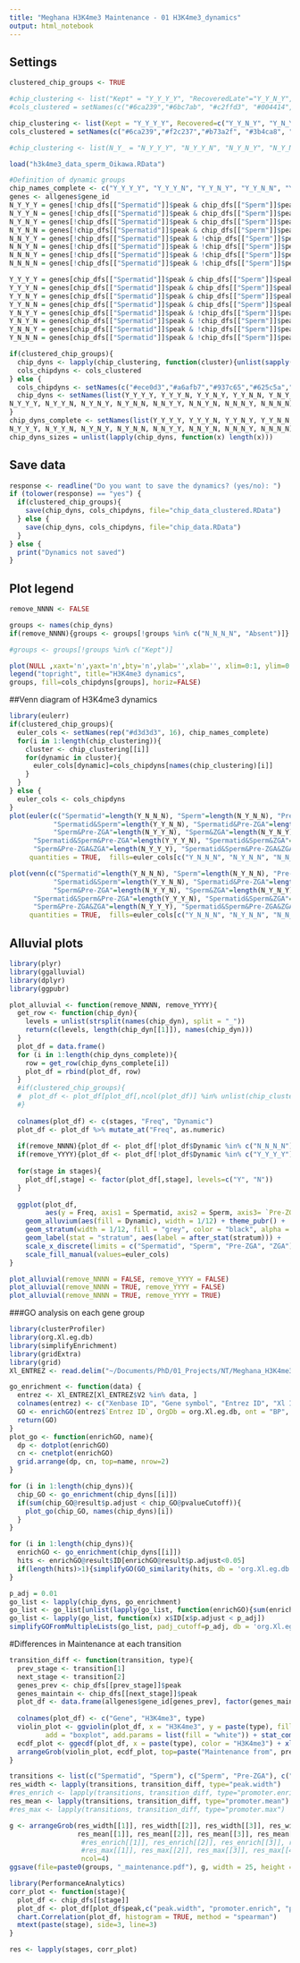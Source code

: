 ```yaml
---
title: "Meghana H3K4me3 Maintenance - 01 H3K4me3_dynamics"
output: html_notebook
---
```


## Settings
```r
clustered_chip_groups <- TRUE

#chip_clustering <- list("Kept" = "Y_Y_Y_Y", "RecoveredLate"="Y_Y_N_Y", "RecoveredEarly"="Y_N_Y_Y", "RecoveredLong"="Y_N_N_Y", "Lost@ZGA"="Y_Y_Y_N", "Lost@Pre-ZGA"="Y_Y_N_N", "Lost@Sperm"="Y_N_N_N", "GainedEarly"="N_N_Y_Y", "GainedLate"="N_N_N_Y", "Absent"="N_N_N_N")
#cols_clustered = setNames(c("#6ca239","#6bc7ab", "#c2ffd3", "#004414","#f2c237","#e17e39","#b73a2f","#5f91c1","#3b4ca8","grey"), names(chip_clustering))

chip_clustering <- list(Kept = "Y_Y_Y_Y", Recovered=c("Y_Y_N_Y", "Y_N_Y_Y", "Y_N_N_Y"), Lost=c("Y_Y_Y_N", "Y_Y_N_N", "Y_N_N_N"), Gained=c("N_N_Y_Y", "N_N_N_Y"), Absent="N_N_N_N")
cols_clustered = setNames(c("#6ca239","#f2c237","#b73a2f", "#3b4ca8", "grey"), names(chip_clustering))

#chip_clustering <- list(N_Y_ = "N_Y_Y_Y", "N_Y_Y_N", "N_Y_N_Y", "N_Y_N_N"), Y_Y_ = c("Y_Y_Y_Y", "Y_Y_Y_N", "Y_Y_N_Y", "Y_Y_N_N"), Y_N_ = c("Y_N_Y_Y", "Y_N_Y_N", "Y_N_N_Y", "Y_N_N_N"), Absent="N_N_N_N"))

load("h3k4me3_data_sperm_Oikawa.RData")
```

```r
#Definition of dynamic groups
chip_names_complete <- c("Y_Y_Y_Y", "Y_Y_Y_N", "Y_Y_N_Y", "Y_Y_N_N", "Y_N_Y_Y", "Y_N_Y_N", "Y_N_N_Y", "Y_N_N_N", "N_Y_Y_Y", "N_Y_Y_N", "N_Y_N_Y", "N_Y_N_N", "N_N_Y_Y", "N_N_Y_N", "N_N_N_Y", "N_N_N_N")
genes <- allgenes$gene_id
N_Y_Y_Y = genes[!chip_dfs[["Spermatid"]]$peak & chip_dfs[["Sperm"]]$peak & chip_dfs[["Pre-ZGA"]]$peak & chip_dfs[["ZGA"]]$peak] #0-1-1-1
N_Y_Y_N = genes[!chip_dfs[["Spermatid"]]$peak & chip_dfs[["Sperm"]]$peak & chip_dfs[["Pre-ZGA"]]$peak & !chip_dfs[["ZGA"]]$peak] #0-1-1-0
N_Y_N_Y = genes[!chip_dfs[["Spermatid"]]$peak & chip_dfs[["Sperm"]]$peak & !chip_dfs[["Pre-ZGA"]]$peak & chip_dfs[["ZGA"]]$peak] #0-1-0-1
N_Y_N_N = genes[!chip_dfs[["Spermatid"]]$peak & chip_dfs[["Sperm"]]$peak & !chip_dfs[["Pre-ZGA"]]$peak & !chip_dfs[["ZGA"]]$peak] #0-1-0-0
N_N_Y_Y = genes[!chip_dfs[["Spermatid"]]$peak & !chip_dfs[["Sperm"]]$peak & chip_dfs[["Pre-ZGA"]]$peak & chip_dfs[["ZGA"]]$peak] #0-0-1-1
N_N_Y_N = genes[!chip_dfs[["Spermatid"]]$peak & !chip_dfs[["Sperm"]]$peak & chip_dfs[["Pre-ZGA"]]$peak & !chip_dfs[["ZGA"]]$peak] #0-0-1-0
N_N_N_Y = genes[!chip_dfs[["Spermatid"]]$peak & !chip_dfs[["Sperm"]]$peak & !chip_dfs[["Pre-ZGA"]]$peak & chip_dfs[["ZGA"]]$peak] #0-0-0-1
N_N_N_N = genes[!chip_dfs[["Spermatid"]]$peak & !chip_dfs[["Sperm"]]$peak & !chip_dfs[["Pre-ZGA"]]$peak & !chip_dfs[["ZGA"]]$peak] #0-0-0-0

Y_Y_Y_Y = genes[chip_dfs[["Spermatid"]]$peak & chip_dfs[["Sperm"]]$peak & chip_dfs[["Pre-ZGA"]]$peak & chip_dfs[["ZGA"]]$peak] #1-1-1-1
Y_Y_Y_N = genes[chip_dfs[["Spermatid"]]$peak & chip_dfs[["Sperm"]]$peak & chip_dfs[["Pre-ZGA"]]$peak & !chip_dfs[["ZGA"]]$peak] #1-1-1-0
Y_Y_N_Y = genes[chip_dfs[["Spermatid"]]$peak & chip_dfs[["Sperm"]]$peak & !chip_dfs[["Pre-ZGA"]]$peak & chip_dfs[["ZGA"]]$peak] #1-1-0-1
Y_Y_N_N = genes[chip_dfs[["Spermatid"]]$peak & chip_dfs[["Sperm"]]$peak & !chip_dfs[["Pre-ZGA"]]$peak & !chip_dfs[["ZGA"]]$peak] #1-1-0-0
Y_N_Y_Y = genes[chip_dfs[["Spermatid"]]$peak & !chip_dfs[["Sperm"]]$peak & chip_dfs[["Pre-ZGA"]]$peak & chip_dfs[["ZGA"]]$peak] #1-0-1-1
Y_N_Y_N = genes[chip_dfs[["Spermatid"]]$peak & !chip_dfs[["Sperm"]]$peak & chip_dfs[["Pre-ZGA"]]$peak & !chip_dfs[["ZGA"]]$peak] #1-0-1-0
Y_N_N_Y = genes[chip_dfs[["Spermatid"]]$peak & !chip_dfs[["Sperm"]]$peak & !chip_dfs[["Pre-ZGA"]]$peak & chip_dfs[["ZGA"]]$peak] #1-0-0-1
Y_N_N_N = genes[chip_dfs[["Spermatid"]]$peak & !chip_dfs[["Sperm"]]$peak & !chip_dfs[["Pre-ZGA"]]$peak & !chip_dfs[["ZGA"]]$peak] #1-0-0-0

if(clustered_chip_groups){
  chip_dyns <- lapply(chip_clustering, function(cluster){unlist(sapply(cluster, function(dyn_name){get(dyn_name)}), use.names = FALSE)})
  cols_chipdyns <- cols_clustered
} else {
  cols_chipdyns <- setNames(c("#ece0d3","#a6afb7","#937c65","#625c5a","#be8162","#713725","#b73a2f","#e17e39","#f2c237","#6ca239","#36753d","#3b4ca8","#5f91c1","#6bc7ab","#d0589f","#8d55ae"), chip_names_complete)
  chip_dyns <- setNames(list(Y_Y_Y_Y, Y_Y_Y_N, Y_Y_N_Y, Y_Y_N_N, Y_N_Y_Y, Y_N_Y_N, Y_N_N_Y, Y_N_N_N,
N_Y_Y_Y, N_Y_Y_N, N_Y_N_Y, N_Y_N_N, N_N_Y_Y, N_N_Y_N, N_N_N_Y, N_N_N_N), chip_names_complete)
}
chip_dyns_complete <- setNames(list(Y_Y_Y_Y, Y_Y_Y_N, Y_Y_N_Y, Y_Y_N_N, Y_N_Y_Y, Y_N_Y_N, Y_N_N_Y, Y_N_N_N,
N_Y_Y_Y, N_Y_Y_N, N_Y_N_Y, N_Y_N_N, N_N_Y_Y, N_N_Y_N, N_N_N_Y, N_N_N_N), chip_names_complete)
chip_dyns_sizes = unlist(lapply(chip_dyns, function(x) length(x)))
```

## Save data
```r
response <- readline("Do you want to save the dynamics? (yes/no): ")
if (tolower(response) == "yes") {
  if(clustered_chip_groups){
    save(chip_dyns, cols_chipdyns, file="chip_data_clustered.RData")
  } else {
    save(chip_dyns, cols_chipdyns, file="chip_data.RData")
  }
} else {
  print("Dynamics not saved")
}
```

## Plot legend
```r
remove_NNNN <- FALSE

groups <- names(chip_dyns)
if(remove_NNNN){groups <- groups[!groups %in% c("N_N_N_N", "Absent")]}

#groups <- groups[!groups %in% c("Kept")]

plot(NULL ,xaxt='n',yaxt='n',bty='n',ylab='',xlab='', xlim=0:1, ylim=0:1)
legend("topright", title="H3K4me3 dynamics",
groups, fill=cols_chipdyns[groups], horiz=FALSE)
```

##Venn diagram of H3K4me3 dynamics
```r
library(eulerr)
if(clustered_chip_groups){
  euler_cols <- setNames(rep("#d3d3d3", 16), chip_names_complete)
  for(i in 1:length(chip_clustering)){
    cluster <- chip_clustering[[i]]
    for(dynamic in cluster){
      euler_cols[dynamic]=cols_chipdyns[names(chip_clustering)[i]]
    }
  }
} else {
  euler_cols <- cols_chipdyns
}
plot(euler(c("Spermatid"=length(Y_N_N_N), "Sperm"=length(N_Y_N_N), "Pre-ZGA"=length(N_N_Y_N), "ZGA"=length(N_N_N_Y),
           "Spermatid&Sperm"=length(Y_Y_N_N), "Spermatid&Pre-ZGA"=length(Y_N_Y_N), "Spermatid&ZGA"=length(Y_N_N_Y),
           "Sperm&Pre-ZGA"=length(N_Y_Y_N), "Sperm&ZGA"=length(N_Y_N_Y), "Pre-ZGA&ZGA"=length(N_N_Y_Y),
      "Spermatid&Sperm&Pre-ZGA"=length(Y_Y_Y_N), "Spermatid&Sperm&ZGA"=length(Y_Y_N_Y), "Spermatid&Pre-ZGA&ZGA"=length(Y_N_Y_Y),
      "Sperm&Pre-ZGA&ZGA"=length(N_Y_Y_Y), "Spermatid&Sperm&Pre-ZGA&ZGA"=length(Y_Y_Y_Y))),
     quantities = TRUE,  fills=euler_cols[c("Y_N_N_N", "N_Y_N_N", "N_N_Y_N", "N_N_N_Y", "Y_Y_N_N", "Y_N_Y_N", "Y_N_N_Y", "N_Y_Y_N", "N_Y_N_Y", "N_N_Y_Y", "Y_Y_Y_N", "Y_Y_N_Y", "Y_N_Y_Y", "N_Y_Y_Y", "Y_Y_Y_Y")])

plot(venn(c("Spermatid"=length(Y_N_N_N), "Sperm"=length(N_Y_N_N), "Pre-ZGA"=length(N_N_Y_N), "ZGA"=length(N_N_N_Y),
           "Spermatid&Sperm"=length(Y_Y_N_N), "Spermatid&Pre-ZGA"=length(Y_N_Y_N), "Spermatid&ZGA"=length(Y_N_N_Y),
           "Sperm&Pre-ZGA"=length(N_Y_Y_N), "Sperm&ZGA"=length(N_Y_N_Y), "Pre-ZGA&ZGA"=length(N_N_Y_Y),
      "Spermatid&Sperm&Pre-ZGA"=length(Y_Y_Y_N), "Spermatid&Sperm&ZGA"=length(Y_Y_N_Y), "Spermatid&Pre-ZGA&ZGA"=length(Y_N_Y_Y),
      "Sperm&Pre-ZGA&ZGA"=length(N_Y_Y_Y), "Spermatid&Sperm&Pre-ZGA&ZGA"=length(Y_Y_Y_Y))),
     quantities = TRUE,  fills=euler_cols[c("Y_N_N_N", "N_Y_N_N", "N_N_Y_N", "N_N_N_Y", "Y_Y_N_N", "Y_N_Y_N", "Y_N_N_Y", "N_Y_Y_N", "N_Y_N_Y", "N_N_Y_Y", "Y_Y_Y_N", "Y_Y_N_Y", "Y_N_Y_Y", "N_Y_Y_Y", "Y_Y_Y_Y")])
```



## Alluvial plots
```r
library(plyr)
library(ggalluvial)
library(dplyr)
library(ggpubr)

plot_alluvial <- function(remove_NNNN, remove_YYYY){
  get_row <- function(chip_dyn){
    levels = unlist(strsplit(names(chip_dyn), split = "_"))
    return(c(levels, length(chip_dyn[[1]]), names(chip_dyn)))
  }
  plot_df = data.frame()
  for (i in 1:length(chip_dyns_complete)){
    row = get_row(chip_dyns_complete[i])
    plot_df = rbind(plot_df, row)
  }
  #if(clustered_chip_groups){
  #  plot_df <- plot_df[plot_df[,ncol(plot_df)] %in% unlist(chip_clustering),]
  #}
  
  colnames(plot_df) <- c(stages, "Freq", "Dynamic")
  plot_df <- plot_df %>% mutate_at("Freq", as.numeric)
  
  if(remove_NNNN){plot_df <- plot_df[!plot_df$Dynamic %in% c("N_N_N_N"),]}
  if(remove_YYYY){plot_df <- plot_df[!plot_df$Dynamic %in% c("Y_Y_Y_Y"),]}
  
  for(stage in stages){
    plot_df[,stage] <- factor(plot_df[,stage], levels=c("Y", "N"))
  }
  
  ggplot(plot_df,
         aes(y = Freq, axis1 = Spermatid, axis2 = Sperm, axis3= `Pre-ZGA`, axis4 = ZGA, fill=Dynamic)) +
    geom_alluvium(aes(fill = Dynamic), width = 1/12) + theme_pubr() +
    geom_stratum(width = 1/12, fill = "grey", color = "black", alpha = .75) +
    geom_label(stat = "stratum", aes(label = after_stat(stratum))) +
    scale_x_discrete(limits = c("Spermatid", "Sperm", "Pre-ZGA", "ZGA"), expand = c(.05, .05)) +
    scale_fill_manual(values=euler_cols)
}

plot_alluvial(remove_NNNN = FALSE, remove_YYYY = FALSE)
plot_alluvial(remove_NNNN = TRUE, remove_YYYY = FALSE)
plot_alluvial(remove_NNNN = TRUE, remove_YYYY = TRUE)

```


###GO analysis on each gene group
```r
library(clusterProfiler)
library(org.Xl.eg.db)
library(simplifyEnrichment)
library(gridExtra)
library(grid)
Xl_ENTREZ <- read.delim("~/Documents/PhD/01_Projects/NT/Meghana_H3K4me3/NGS_data_sorted/Genome_Xl10.1/GenePageLaevisEntrezGeneUnigeneMapping.txt", header = FALSE)

go_enrichment <- function(data) {
  entrez <- Xl_ENTREZ[Xl_ENTREZ$V2 %in% data, ] 
  colnames(entrez) <- c("Xenbase ID", "Gene symbol", "Entrez ID", "Xl ID unknown")
  GO <- enrichGO(entrez$`Entrez ID`, OrgDb = org.Xl.eg.db, ont = "BP", readable = TRUE)
  return(GO)
}
plot_go <- function(enrichGO, name){
  dp <- dotplot(enrichGO)
  cn <- cnetplot(enrichGO)
  grid.arrange(dp, cn, top=name, nrow=2)
}

for (i in 1:length(chip_dyns)){
  chip_GO <- go_enrichment(chip_dyns[[i]])
  if(sum(chip_GO@result$p.adjust < chip_GO@pvalueCutoff)){
    plot_go(chip_GO, names(chip_dyns)[i])
  }
}
```


```r
for (i in 1:length(chip_dyns)){
  enrichGO <- go_enrichment(chip_dyns[[i]])
  hits <- enrichGO@result$ID[enrichGO@result$p.adjust<0.05]
  if(length(hits)>1){simplifyGO(GO_similarity(hits, db = 'org.Xl.eg.db'), column_title = names(chip_dyns[i]))}
}
```
```r
p_adj = 0.01
go_list <- lapply(chip_dyns, go_enrichment)
go_list <- go_list[unlist(lapply(go_list, function(enrichGO){sum(enrichGO@result$p.adjust<p_adj) > 0}))]
go_list <- lapply(go_list, function(x) x$ID[x$p.adjust < p_adj])
simplifyGOFromMultipleLists(go_list, padj_cutoff=p_adj, db = 'org.Xl.eg.db', ont = "BP")
```

#Differences in Maintenance at each transition
```r
transition_diff <- function(transition, type){
  prev_stage <- transition[1]
  next_stage <- transition[2]
  genes_prev <- chip_dfs[[prev_stage]]$peak
  genes_maintain <- chip_dfs[[next_stage]]$peak
  plot_df <- data.frame(allgenes$gene_id[genes_prev], factor(genes_maintain[genes_prev], levels=c("FALSE","TRUE"),labels=c("Not maintained", "Maintained")),
                                                                                    chip_dfs[[prev_stage]][genes_prev, type])
  colnames(plot_df) <- c("Gene", "H3K4me3", type)
  violin_plot <- ggviolin(plot_df, x = "H3K4me3", y = paste(type), fill = "H3K4me3",
         add = "boxplot", add.params = list(fill = "white")) + stat_compare_means(comparisons = list( c("Maintained", "Not maintained")),method = "wilcox.test", label = "p.signif") + ylab(paste(type, prev_stage))
  ecdf_plot <- ggecdf(plot_df, x = paste(type), color = "H3K4me3") + xlab(paste(type, prev_stage))
  arrangeGrob(violin_plot, ecdf_plot, top=paste("Maintenance from", prev_stage, "to", next_stage), ncol=2)
}

transitions <- list(c("Spermatid", "Sperm"), c("Sperm", "Pre-ZGA"), c("Pre-ZGA", "ZGA"), c("Spermatid", "ZGA"))
res_width <- lapply(transitions, transition_diff, type="peak.width")
#res_enrich <- lapply(transitions, transition_diff, type="promoter.enrich")
res_mean <- lapply(transitions, transition_diff, type="promoter.mean")
#res_max <- lapply(transitions, transition_diff, type="promoter.max")

g <- arrangeGrob(res_width[[1]], res_width[[2]], res_width[[3]], res_width[[4]], 
                 res_mean[[1]], res_mean[[2]], res_mean[[3]], res_mean[[4]],
                  #res_enrich[[1]], res_enrich[[2]], res_enrich[[3]], res_enrich[[4]],
                  #res_max[[1]], res_max[[2]], res_max[[3]], res_max[[4]],
                  ncol=4)
ggsave(file=paste0(groups, "_maintenance.pdf"), g, width = 25, height = 6)
```

```r
library(PerformanceAnalytics)
corr_plot <- function(stage){
  plot_df <- chip_dfs[[stage]]
  plot_df <- plot_df[plot_df$peak,c("peak.width", "promoter.enrich", "promoter.max", "promoter.mean")]
  chart.Correlation(plot_df, histogram = TRUE, method = "spearman")
  mtext(paste(stage), side=3, line=3)
}

res <- lapply(stages, corr_plot)

```

